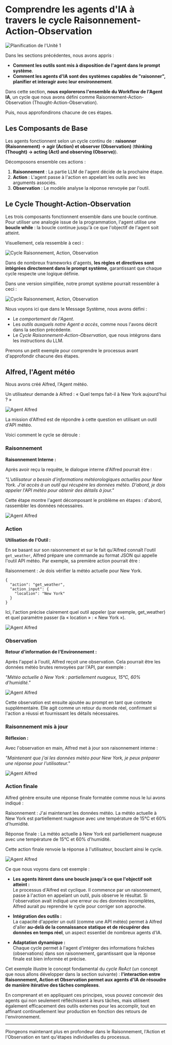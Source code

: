 # Comprendre les agents d'IA à travers le cycle Raisonnement-Action-Observation

<img src="https://huggingface.co/datasets/agents-course/course-images/resolve/main/en/unit1/whiteboard-check-3.jpg" alt="Planification de l'Unité 1"/>

Dans les sections précédentes, nous avons appris :

- **Comment les outils sont mis à disposition de l'agent dans le prompt système**.
- **Comment les agents d'IA sont des systèmes capables de "raisonner", planifier et interagir avec leur environnement**.

Dans cette section, **nous explorerons l'ensemble du Workflow de l'Agent IA**, un cycle que nous avons défini comme Raisonnement-Action-Observation (Thought-Action-Observation).

Puis, nous approfondirons chacune de ces étapes.

## Les Composants de Base

Les agents fonctionnent selon un cycle continu de : **raisonner (Raisonnement) → agir (Action) et observer (Observation)** (**thinking (Thought) → acting (Act) and observing (Observe)**).

Décomposons ensemble ces actions :

1. **Raisonnement** : La partie LLM de l'agent décide de la prochaine étape.
2. **Action** : L'agent passe à l'action en appelant les outils avec les arguments associés.
3. **Observation** : Le modèle analyse la réponse renvoyée par l'outil.

## Le Cycle Thought-Action-Observation

Les trois composants fonctionnent ensemble dans une boucle continue. Pour utiliser une analogie issue de la programmation, l'agent utilise une **boucle while** : la boucle continue jusqu'à ce que l'objectif de l'agent soit atteint.

Visuellement, cela ressemble à ceci :

<img src="https://huggingface.co/datasets/agents-course/course-images/resolve/main/en/unit1/AgentCycle.gif" alt="Cycle Raisonnement, Action, Observation"/>

Dans de nombreux frameworks d'agents, **les règles et directives sont intégrées directement dans le prompt système**, garantissant que chaque cycle respecte une logique définie.

Dans une version simplifiée, notre prompt système pourrait ressembler à ceci :

<img src="https://huggingface.co/datasets/agents-course/course-images/resolve/main/en/unit1/system_prompt_cycle.png" alt="Cycle Raisonnement, Action, Observation"/>

Nous voyons ici que dans le Message Système, nous avons défini :

- Le *comportement de l'Agent*.
- Les *outils auxquels notre Agent a accès*, comme nous l'avons décrit dans la section précédente.
- Le *Cycle Raisonnement-Action-Observation*, que nous intégrons dans les instructions du LLM.

Prenons un petit exemple pour comprendre le processus avant d'approfondir chacune des étapes.

## Alfred, l'Agent météo

Nous avons créé Alfred, l'Agent météo.

Un utilisateur demande à Alfred : « Quel temps fait-il à New York aujourd'hui ? »

<img src="https://huggingface.co/datasets/agents-course/course-images/resolve/main/en/unit1/alfred-agent.jpg" alt="Agent Alfred"/>

La mission d'Alfred est de répondre à cette question en utilisant un outil d'API météo.

Voici comment le cycle se déroule :

### Raisonnement

**Raisonnement Interne :**

Après avoir reçu la requête, le dialogue interne d'Alfred pourrait être :

*"L'utilisateur a besoin d'informations météorologiques actuelles pour New York. J'ai accès à un outil qui récupère les données météo. D'abord, je dois appeler l'API météo pour obtenir des détails à jour."*

Cette étape montre l'agent décomposant le problème en étapes : d'abord, rassembler les données nécessaires.

<img src="https://huggingface.co/datasets/agents-course/course-images/resolve/main/en/unit1/alfred-agent-1.jpg" alt="Agent Alfred"/>

### Action

**Utilisation de l'Outil :**

En se basant sur son raisonnement et sur le fait qu'Alfred connaît l'outil `get_weather`, Alfred prépare une commande au format JSON qui appelle l'outil API météo. Par exemple, sa première action pourrait être :

Raisonnement : Je dois vérifier la météo actuelle pour New York.

```
{
  "action": "get_weather",
  "action_input": {
    "location": "New York"
  }
}
```

Ici, l'action précise clairement quel outil appeler (par exemple, get_weather) et quel paramètre passer (la « location » : « New York »).

<img src="https://huggingface.co/datasets/agents-course/course-images/resolve/main/en/unit1/alfred-agent-2.jpg" alt="Agent Alfred"/>

### Observation

**Retour d'information de l'Environnement :**

Après l'appel à l'outil, Alfred reçoit une observation. Cela pourrait être les données météo brutes renvoyées par l'API, par exemple :

*"Météo actuelle à New York : partiellement nuageux, 15°C, 60% d'humidité."*

<img src="https://huggingface.co/datasets/agents-course/course-images/resolve/main/en/unit1/alfred-agent-3.jpg" alt="Agent Alfred"/>

Cette observation est ensuite ajoutée au prompt en tant que contexte supplémentaire. Elle agit comme un retour du monde réel, confirmant si l'action a réussi et fournissant les détails nécessaires.

### Raisonnement mis à jour

**Réflexion :**

Avec l'observation en main, Alfred met à jour son raisonnement interne :

*"Maintenant que j'ai les données météo pour New York, je peux préparer une réponse pour l'utilisateur."*

<img src="https://huggingface.co/datasets/agents-course/course-images/resolve/main/en/unit1/alfred-agent-4.jpg" alt="Agent Alfred"/>

### Action finale

Alfred génère ensuite une réponse finale formatée comme nous le lui avons indiqué :

Raisonnement : J'ai maintenant les données météo. La météo actuelle à New York est partiellement nuageuse avec une température de 15°C et 60% d'humidité.

Réponse finale : La météo actuelle à New York est partiellement nuageuse avec une température de 15°C et 60% d'humidité.

Cette action finale renvoie la réponse à l'utilisateur, bouclant ainsi le cycle.

<img src="https://huggingface.co/datasets/agents-course/course-images/resolve/main/en/unit1/alfred-agent-5.jpg" alt="Agent Alfred"/>

Ce que nous voyons dans cet exemple :

- **Les agents itèrent dans une boucle jusqu'à ce que l'objectif soit atteint :**  
  Le processus d'Alfred est cyclique. Il commence par un raisonnement, passe à l'action en appelant un outil, puis observe le résultat. Si l'observation avait indiqué une erreur ou des données incomplètes, Alfred aurait pu reprendre le cycle pour corriger son approche.
    
- **Intégration des outils :**  
  La capacité d'appeler un outil (comme une API météo) permet à Alfred d'aller **au-delà de la connaissance statique et de récupérer des données en temps réel**, un aspect essentiel de nombreux agents d'IA.

- **Adaptation dynamique :**  
  Chaque cycle permet à l'agent d'intégrer des informations fraîches (observations) dans son raisonnement, garantissant que la réponse finale est bien informée et précise.
    
Cet exemple illustre le concept fondamental du *cycle ReAct* (un concept que nous allons développer dans la section suivante) : **l'interaction entre Raisonnement, Action et Observation permet aux agents d'IA de résoudre de manière itérative des tâches complexes**.

En comprenant et en appliquant ces principes, vous pouvez concevoir des agents qui non seulement réfléchissent à leurs tâches, mais utilisent également efficacement des outils externes pour les accomplir, tout en affinant continuellement leur production en fonction des retours de l'environnement.

---

Plongeons maintenant plus en profondeur dans le Raisonnement, l'Action et l'Observation en tant qu'étapes individuelles du processus.
